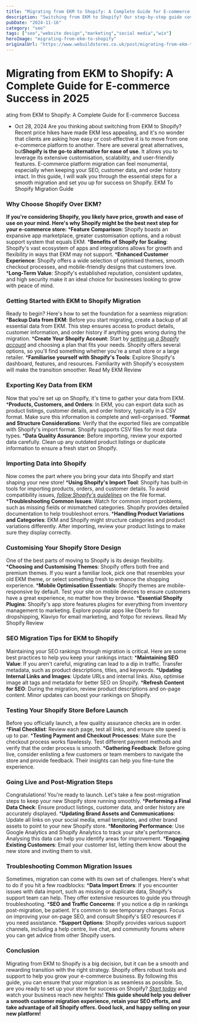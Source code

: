 ```yaml
---
title: "Migrating from EKM to Shopify: A Complete Guide for E-commerce Success in 2025"
description: "Switching from EKM to Shopify? Our step-by-step guide covers everything you need to know for a smooth migration, from data transfer to SEO tips."
pubDate: "2024-11-16"
category: "seo"
tags: ["seo","website design","marketing","social media","wix"]
heroImage: "migrating-from-ekm-to-shopify"
originalUrl: "https://www.webuildstores.co.uk/post/migrating-from-ekm-to-shopify"
---
```



# Migrating from EKM to Shopify: A Complete Guide for E-commerce Success in 2025

<BlogHeroImage src={heroImage} alt="Migrating from EKM to Shopify: A Complete Guide for E-commerce Success in 2025" />

ating from EKM to Shopify: A Complete Guide for E-commerce Success
 * Oct 28, 2024
Are you thinking about switching from EKM to Shopify? Recent price hikes have made EKM less appealing, and it's no wonder that clients are asking how easy or cost-effective it is to move from one e-commerce platform to another.
There are several great alternatives, but**Shopify is the go-to alternative for ease of use**. It allows you to leverage its extensive customisation, scalability, and user-friendly features.
E-commerce platform migration can feel monumental, especially when keeping your SEO, customer data, and order history intact. In this guide, I will walk you through the essential steps for a smooth migration and set you up for success on Shopify.
EKM To Shopify Migration Guide
### Why Choose Shopify Over EKM?

**If you're considering Shopify, you likely have price, growth and ease of use on your mind. Here's why Shopify might be the best next step for your e-commerce store:**
 ***Feature Comparison**: Shopify boasts an expansive app marketplace, greater customisation options, and a robust support system that equals EKM.
 ***Benefits of Shopify for Scaling**: Shopify's vast ecosystem of apps and integrations allows for growth and flexibility in ways that EKM may not support.
 ***Enhanced Customer Experience**: Shopify offers a wide selection of optimised themes, smooth checkout processes, and mobile-friendly designs that customers love.
 ***Long-Term Value**: Shopify's established reputation, consistent updates, and high security make it an ideal choice for businesses looking to grow with peace of mind.
### Getting Started with EKM to Shopify Migration
Ready to begin? Here's how to set the foundation for a seamless migration:
 ***Backup Data from EKM**: Before you start migrating, create a backup of all essential data from EKM. This step ensures access to product details, customer information, and order history if anything goes wrong during the migration.
 ***Create Your Shopify Account**: Start by [_setting up a Shopify account_](https://www.shopify.com/?ref=storebuilder-limited) and choosing a plan that fits your needs. Shopify offers several options, so you'll find something whether you're a small store or a large retailer.
 ***Familiarise yourself with Shopify's Tools**: Explore Shopify's dashboard, features, and resources. Familiarity with Shopify's ecosystem will make the transition smoother.
[](https://www.webuildstores.co.uk/ekm-review)
Read My EKM Review
### Exporting Key Data from EKM
Now that you're set up on Shopify, it's time to gather your data from EKM.
 ***Products, Customers, and Orders**: In EKM, you can export data such as product listings, customer details, and order history, typically in a CSV format. Make sure this information is complete and well-organised.
 ***Format and Structure Considerations**: Verify that the exported files are compatible with Shopify's import format. Shopify supports CSV files for most data types.
 ***Data Quality Assurance**: Before importing, review your exported data carefully. Clean up any outdated product listings or duplicate information to ensure a fresh start on Shopify.
### Importing Data into Shopify
Now comes the part where you bring your data into Shopify and start shaping your new store!
 ***Using Shopify's Import Tool**: Shopify has built-in tools for importing products, orders, and customer details. To avoid compatibility issues, [_follow Shopify's guidelines_](https://help.shopify.com/en/manual/migrating-to-shopify) on the file format.
 ***Troubleshooting Common Issues**: Watch for common import problems, such as missing fields or mismatched categories. Shopify provides detailed documentation to help troubleshoot errors.
 ***Handling Product Variations and Categories**: EKM and Shopify might structure categories and product variations differently. After importing, review your product listings to make sure they display correctly.
### Customising Your Shopify Store Design
One of the best parts of moving to Shopify is its design flexibility.
 ***Choosing and Customising Themes**: Shopify offers both free and premium themes. If you want a familiar look, pick one that resembles your old EKM theme, or select something fresh to enhance the shopping experience.
 ***Mobile Optimisation Essentials**: Shopify themes are mobile-responsive by default. Test your site on mobile devices to ensure customers have a great experience, no matter how they browse.
 ***Essential Shopify Plugins**: Shopify's app store features plugins for everything from inventory management to marketing. Explore popular apps like Oberlo for dropshipping, Klaviyo for email marketing, and Yotpo for reviews.
[](https://www.webuildstores.co.uk/shopify-review)
Read My Shopify Review
### SEO Migration Tips for EKM to Shopify
Maintaining your SEO rankings through migration is critical. Here are some best practices to help you keep your rankings intact:
 ***Maintaining SEO Value**: If you aren't careful, migrating can lead to a dip in traffic. Transfer metadata, such as product descriptions, titles, and keywords.
 ***Updating Internal Links and Images**: Update URLs and internal links. Also, optimise image alt tags and metadata for better SEO on Shopify.
 ***Refresh Content for SEO**: During the migration, review product descriptions and on-page content. Minor updates can boost your rankings on Shopify.
### Testing Your Shopify Store Before Launch
Before you officially launch, a few quality assurance checks are in order.
 ***Final Checklist**: Review each page, test all links, and ensure site speed is up to par.
 ***Testing Payment and Checkout Processes**: Make sure the checkout process works flawlessly. Test different payment methods and verify that the order process is smooth.
 ***Gathering Feedback**: Before going live, consider enlisting a few customers or team members to navigate the store and provide feedback. Their insights can help you fine-tune the experience.
### Going Live and Post-Migration Steps
Congratulations! You're ready to launch. Let's take a few post-migration steps to keep your new Shopify store running smoothly.
 ***Performing a Final Data Check**: Ensure product listings, customer data, and order history are accurately displayed.
 ***Updating Brand Assets and Communications**: Update all links on your social media, email templates, and other brand assets to point to your new Shopify store.
 ***Monitoring Performance**: Use Google Analytics and Shopify Analytics to track your site's performance. Analysing this data can help you identify areas for improvement.
 ***Engaging Existing Customers**: Email your customer list, letting them know about the new store and inviting them to visit.
### Troubleshooting Common Migration Issues
Sometimes, migration can come with its own set of challenges. Here's what to do if you hit a few roadblocks:
 ***Data Import Errors**: If you encounter issues with data import, such as missing or duplicate data, Shopify's support team can help. They offer extensive resources to guide you through troubleshooting.
 ***SEO and Traffic Concerns**: If you notice a dip in rankings post-migration, be patient. It's common to see temporary changes. Focus on improving your on-page SEO, and consult Shopify's SEO resources if you need assistance.
 ***Support Options**: Shopify provides various support channels, including a help centre, live chat, and community forums where you can get advice from other Shopify users.
### Conclusion
Migrating from EKM to Shopify is a big decision, but it can be a smooth and rewarding transition with the right strategy.
Shopify offers robust tools and support to help you grow your e-commerce business. By following this guide, you can ensure that your migration is as seamless as possible. So, are you ready to set up your store for success on Shopify? [_Start today_](https://www.webuildstores.co.uk/contact) and watch your business reach new heights!
**This guide should help you deliver a smooth customer migration experience, retain your SEO efforts, and take advantage of all Shopify offers. Good luck, and happy selling on your new platform!**

